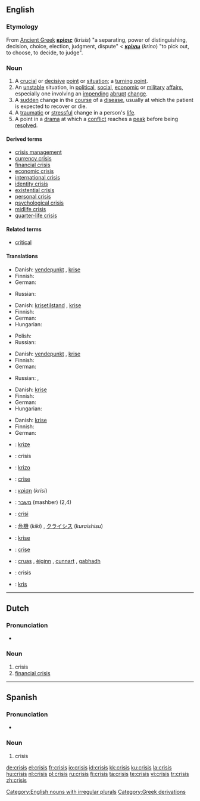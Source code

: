 {{wikipedia|dab=Crisis (disambiguation)|mul=Crisis}}
==English==

===Etymology===
From [[Ancient Greek]] '''[[κρίσις]]''' (''krisis'') "a separating, power of distinguishing, decision, choice, election,  judgment, dispute" < '''[[κρίνω]]''' (''krino'') "to pick out, to choose, to decide, to judge".

===Noun===
{{en-noun|crises}}

# A [[crucial]] or [[decisive]] [[point]] or [[situation]]; a [[turning point]].
# An [[unstable]] situation, in [[political]], [[social]], [[economic]] or [[military]] [[affair]]s, especially one involving an [[impending]] [[abrupt]] [[change]].
# A [[sudden]] change in the [[course]] of a [[disease]], usually at which the patient is expected to recover or die.
# A [[traumatic]] or [[stressful]] change in a person's [[life]].
# A point in a [[drama]] at which a [[conflict]] reaches a [[peak]] before being [[resolved]].

====Derived terms====
* [[crisis management]]
* [[currency crisis]]
* [[financial crisis]]
* [[economic crisis]]
* [[international crisis]]
* [[identity crisis]]
* [[existential crisis]]
* [[personal crisis]]
* [[psychological crisis]]
* [[midlife crisis]]
* [[quarter-life crisis]]

====Related terms====
* [[critical]]

====Translations====
{{trans-top|a crucial or decisive point or situation; a turning point}}
* Danish: [[vendepunkt]] {{n}}, [[krise]] {{c}}
* Finnish: {{t+|fi|kriisi}}
* German: {{t-|de|Krise|f}}
{{trans-mid}}
* Russian: {{t+|ru|кризис|m|tr=krízis|sc=Cyrl}}
{{trans-bottom}}

{{trans-top|an unstable situation, in political, social, economic or military affairs}}
* Danish: [[krisetilstand]] {{c}}, [[krise]] {{c}}
* Finnish: {{t+|fi|kriisi}}
* German: {{t-|de|Krise|f}}
* Hungarian: {{t|hu|válság}}
{{trans-mid}}
* Polish: {{t-|pl|kryzys}}
* Russian: {{t+|ru|кризис|m|tr=krízis|sc=Cyrl}}
{{trans-bottom}}

{{trans-top|a sudden change in the course of a disease}}
* Danish: [[vendepunkt]] {{n}}, [[krise]] {{c}}
* Finnish: {{t+|fi|kriisi}}
* German: {{t-|de|Krise|f}}
{{trans-mid}}
* Russian: {{t+|ru|кризис|m|tr=krízis|sc=Cyrl}}, {{t|ru|криз|m|tr=kriz|sc=Cyrl}}
{{trans-bottom}}

{{trans-top|a traumatic or stressful change in a person's life}}
* Danish: [[krise]] {{c}}
* Finnish: {{t+|fi|kriisi}}
* German: {{t-|de|Krise|f}}
* Hungarian: {{t|hu|krízis}}
{{trans-mid}}
{{t+|ru|кризис|m|tr=krízis|sc=Cyrl}}
{{trans-bottom}}

{{trans-top|a point in a drama at which a conflict reaches a peak before being resolved}}
* Danish: [[krise]] {{c}}
* Finnish: {{t+|fi|kriisi}}
* German: {{t-|de|Krise|f}}
{{trans-mid}}
{{t+|ru|кризис|m|tr=krízis|sc=Cyrl}}
{{trans-bottom}}

{{checktrans-top}}
* {{ttbc|Czech}}: [[krize]] {{f}}
* {{ttbc|Dutch}}: crisis {{f}}
* {{ttbc|Esperanto}}: [[krizo]]
* {{ttbc|French}}: [[crise]] {{f}}
* {{ttbc|Greek}}: [[κρίση]] (''krisi'') {{f}}
* {{ttbc|Hebrew}}: [[משבר]] (mashber) {{m}} (2,4)
* {{ttbc|Italian}}: [[crisi]] {{f}}
{{trans-mid}}
* {{ttbc|Japanese}}: [[危機]] (''kiki'') , [[クライシス]] (''kuraishisu'')
* {{ttbc|Norwegian}}: [[krise]]
* {{ttbc|Portuguese}}: [[crise]] {{f}}
* {{ttbc|Scottish Gaelic}}: [[cruas]] {{m}}, [[èiginn]] {{f}}, [[cunnart]] {{m}}, [[gabhadh]] {{m}}
* {{ttbc|Spanish}}: crisis {{f}}
* {{ttbc|Swedish}}: [[kris]] {{c}}
{{trans-bottom}}

[[Category:English nouns with irregular plurals]]

----

==Dutch==

===Pronunciation===
*{{audio|Nl-crisis.ogg|audio}}

===Noun===
{{nl-noun|g=f|crises|crisisje}}

# crisis
# [[financial crisis]]

----

==Spanish==

===Pronunciation===
* {{IPA|/'kɾisis/}}

===Noun===
{{es-noun-f|pl=crisis}}

# crisis

[[Category:Greek derivations]]

[[de:crisis]]
[[el:crisis]]
[[fr:crisis]]
[[io:crisis]]
[[id:crisis]]
[[kk:crisis]]
[[ku:crisis]]
[[la:crisis]]
[[hu:crisis]]
[[nl:crisis]]
[[pl:crisis]]
[[ru:crisis]]
[[fi:crisis]]
[[ta:crisis]]
[[te:crisis]]
[[vi:crisis]]
[[tr:crisis]]
[[zh:crisis]]